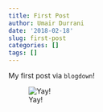```yaml
---
title: First Post
author: Umair Durrani
date: '2018-02-18'
slug: first-post
categories: []
tags: []
---
```


My first post via `blogdown`!



![Yay!](https://media.giphy.com/media/zujkOi1kkLRzG/giphy.gif)


